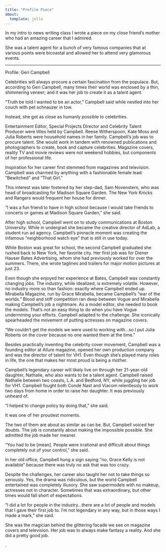 ```yaml
---
title: "Profile Piece"
about:
  template: jolla
---
```

In my intro to news writing class I wrote a piece on my close friend's mother who had an amazing career that I admired.

She was a talent agent for a bunch of very famous companies that at various points were bicoastal and allowed her to attend very glamorous events.

---

Profile: Geri Campbell

Celebrities will always procure a certain fascination from the populace. But, according to Geri Campbell, many times their world was enclosed by a thin, shimmering veneer; and it was her job to create it as a talent agent. 

“Truth be told I wanted to be an actor,” Campbell said while nestled into her couch with pet schnauzer in tow. 

Instead, she got as close as humanly possible to celebrities. 

Entertainment Editor, Special Projects Director and Celebrity Talent Producer were titles held by Campbell. Reese Witherspoon, Kate Moss and Julia Roberts were household names in her family. Campbell’s job was to procure talent. She would work in tandem with renowned publications and photographers to create, book and capture celebrities. Magazine covers, reality TV and movie reviews were not weekend hobbies, but components of her professional life. 

Inspiration for her career first stemmed from magazines and television. Campbell was charmed by anything with a fashionable female lead: “Bewitched” and “That Girl.” 

This interest was later fostered by her step-dad, Sam Novenstern, who was head of broadcasting for Madison Square Garden. The New York Knicks and Rangers would frequent her house for dinner. 

“I was a fun friend to have in high school because I would take friends to concerts or games at Madison Square Garden,” she said. 

After high school, Campbell went on to study communications at Boston University. While in undergrad she became the creative director of AdLab, a student run ad agency. Campbell’s pinnacle moment was creating the infamous “neighborhood watch eye” that is still in use today.

While Boston was great for school, the second Campbell graduated she rushed back to New York, her favorite city. Her first job was for Diener Hauser Bates Advertising, whom she had previously worked for over the summers. There, she wrote taglines and trailers for major motion pictures at just 23. 

Even though she enjoyed her experience at Bates, Campbell was constantly changing jobs. The industry, while idealized, is extremely volatile. However, no industry more so than fashion: exactly where Campbell ended up. Mirabella Magazine, run by Grace Mirabella, became Campbell’s “war of the worlds.” Blood and stiff competition ran deep between Vogue and Mirabella making Campbell’s job a nightmare. As a model editor, she needed to book the models. That’s not an easy thing to do when you have Vogue undermining your efforts. Campbell adapted to the challenge. She iconically spearheaded the movement of putting actresses on magazine covers.

“We couldn’t get the models we were used to working with...so I put Julia Roberts on the cover because no one wanted them at the time.”

Besides practically inventing the celebrity cover movement, Campbell was a founding editor at Allure magazine, opened her own production company and was the director of talent for VH1. Even though she’s played many roles in life, the one that makes her most proud is being a mother.

Campbell’s legendary career will likely live on through her 21-year-old daughter, Nathalie, who also wants to be a talent agent. Campbell raised Nathalie between two coasts, L.A. and Bedford, NY, while juggling her job for VH1. Campbell fought both Condé Nast and Viacom relentlessly to work two days from home in order to raise her daughter. It was previously unheard of. 

“I helped to change policy by doing that,” she said. 

It was one of her proudest moments. 

The two of them are about as similar as can be. But, Campbell voiced her doubts. The job is constantly about making the impossible possible. She admitted the job made her meaner.
 
“You had to be [mean]. People were irrational and difficult about things completely out of your control,” she said.

 In her old office, Campbell hung a sign saying “no, Grace Kelly is not available” because there was truly no ask that was too crazy.

Despite the challenges, her career also taught her not to take things so seriously. Yes, the drama was ridiculous, but the world Campbell entertained was completely illusory. She saw supermodels with no makeup, actresses not in character. Sometimes that was extraordinary, but other times would fall short of expectations. 

“I did a lot for people in the industry...there are a lot of people and models that I gave their first job to. I’m not legendary in any way, but in those ways I made a mark,” she said.

She was the magician behind the glittering facade we see on magazine covers and television. Her job was to always make fantasy a reality. And she did a pretty good job.


.
